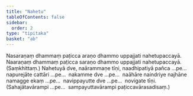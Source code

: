 ```yaml
---
title: "Nahetu"
tableOfContents: false
sidebar:
  order: 2
type: "tipitaka"
basket: "ab"
---
```



<DynamicBreadcrumb />

<Division number="56">

<Paragraph number="157">
Nasaraṇaṃ dhammaṃ paṭicca araṇo dhammo uppajjati nahetupaccayā. Naaraṇaṃ dhammaṃ paṭicca saraṇo dhammo uppajjati nahetupaccayā. (Saṃkhittaṃ.)
</Paragraph>

<Paragraph number="158">
Nahetuyā dve, naārammaṇe tīṇi, naadhipatiyā pañca …pe…  napurejāte cattāri …pe…  nakamme dve …pe…  naāhāre naindriye najhāne namagge ekaṃ …pe…  navippayutte dve …pe…  novigate tīṇi.
</Paragraph>

<Paragraph number="159">
(Sahajātavārampi …pe…  sampayuttavārampi paṭiccavārasadisaṃ.)
</Paragraph>
</Division>
